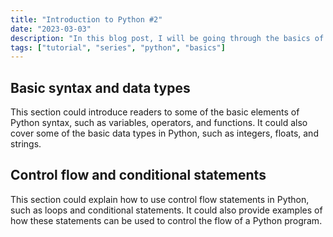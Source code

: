 ```yaml
---
title: "Introduction to Python #2"
date: "2023-03-03"
description: "In this blog post, I will be going through the basics of Python."
tags: ["tutorial", "series", "python", "basics"]
---
```


## Basic syntax and data types

This section could introduce readers to some of the basic elements of Python syntax, such as variables, operators, and functions. It could also cover some of the basic data types in Python, such as integers, floats, and strings.

## Control flow and conditional statements

This section could explain how to use control flow statements in Python, such as loops and conditional statements. It could also provide examples of how these statements can be used to control the flow of a Python program.
